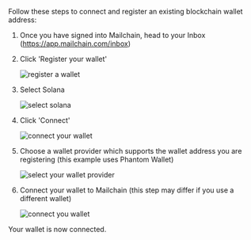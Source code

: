 Follow these steps to connect and register an existing blockchain wallet address:

1.  Once you have signed into Mailchain, head to your Inbox (https://app.mailchain.com/inbox)

1.  Click 'Register your wallet'

    <img
    	className="guides-image"
    	alt="register a wallet"
    	src="/img/user/guides/getting-started/img-register-a-wallet/register-your-wallet-browser.png"
    />

1.  Select Solana

    <img
    	className="guides-image"
    	alt="select solana"
    	src="/img/user/guides/getting-started/img-register-a-wallet/select-provider-solana.png"
    />

1.  Click 'Connect'

    <img
    	className="guides-image"
    	alt="connect your wallet"
    	src="/img/user/guides/getting-started/img-register-a-wallet/connect-your-wallet-solana.png"
    />

1.  Choose a wallet provider which supports the wallet address you are registering (this example uses Phantom Wallet)

    <img
    	className="guides-image"
    	alt="select your wallet provider"
    	src="/img/user/guides/getting-started/img-register-a-wallet/select-your-wallet-provider-solana.png"
    />

1.  Connect your wallet to Mailchain (this step may differ if you use a different wallet)

    <img
    	className="guides-image"
    	alt="connect you wallet"
    	src="/img/user/guides/getting-started/img-register-a-wallet/connect-solana.png"
    />

Your wallet is now connected.
